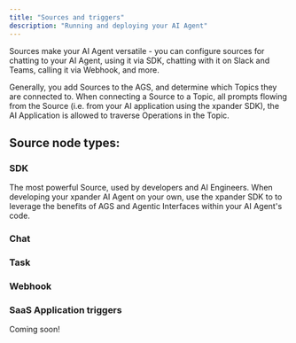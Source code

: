```yaml
---
title: "Sources and triggers"
description: "Running and deploying your AI Agent"
---
```


Sources make your AI Agent versatile - you can configure sources for chatting to your AI Agent, using it via SDK, chatting with it on Slack and Teams, calling it via Webhook, and more.

Generally, you add Sources to the AGS, and determine which Topics they are connected to. When connecting a Source to a Topic, all prompts flowing from the Source (i.e. from your AI application using the xpander SDK), the AI Application is allowed to traverse Operations in the Topic.

## Source node types:

### SDK

The most powerful Source, used by developers and AI Engineers. When developing your xpander AI Agent on your own, use the xpander SDK to to leverage the benefits of AGS and Agentic Interfaces within your AI Agent's code.

### Chat

### Task

### Webhook

### SaaS Application triggers

Coming soon!